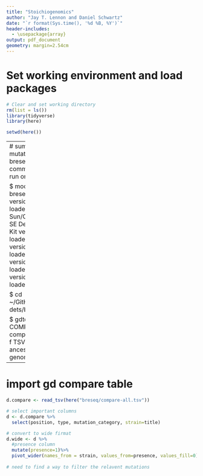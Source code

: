 ```yaml
---
title: "Stoichiogenomics"
author: "Jay T. Lennon and Daniel Schwartz"
date: "`r format(Sys.time(), '%d %B, %Y')`"
header-includes:
  - \usepackage{array}
output: pdf_document
geometry: margin=2.54cm
---
```


# Set working environment and load packages

```r
# Clear and set working directory 
rm(list = ls())
library(tidyverse)
library(here)

setwd(here())
```

------
# summarize mutations with breseq  
Following commands were run on carbonate

$ module load breseq
  # Curl version 7.54.0 loaded.
  # Sun/Oracle Java SE Development Kit version 11.0.2 loaded.
  # R version 3.6.0 loaded
  # bowtie2 version 2.4.2 loaded.
  # breseq version 0.32.0 loaded.

$ cd ~/GitHub/genetic-dets/breseq

$ gdtools COMPARE -o compare-all.tsv -f TSV -r syn-ancestor.gff genome_diff/*.gd
-------

# import gd compare table

```r
d.compare <- read_tsv(here("breseq/compare-all.tsv"))

# select important columns
d <- d.compare %>%
  select(position, type, mutation_category, strain=title)

# convert to wide firmat
d.wide <- d %>%
  #presence column
  mutate(presence=1)%>%
  pivot_wider(names_from = strain, values_from=presence, values_fill=0)
  
# need to find a way to filter the relavent mutations
```

